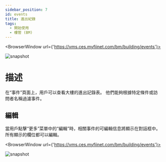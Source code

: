 ---
sidebar_position: 7
id: events
title: 進出紀錄
tags:
  - 開始使用
  - 樓管 (BM)
---


<BrowserWindow url={'https://vms.ces.myfiinet.com/bm/building/events'}>

![snapshot](/assets/bm/bm-events-zh-hant.png)

</BrowserWindow>

# 描述

在“事件”頁面上，用戶可以查看大樓的進出記錄表。 他們能夠根據特定條件或訪問者名稱過濾事件。

## 編輯

當用戶點擊“更多”菜單中的“編輯”時，相關事件的可編輯信息將顯示在對話框中。所有顯示的欄位都可以編輯。

<BrowserWindow url={'https://vms.ces.myfiinet.com/bm/building/events'}>

![snapshot](/assets/bm/bm-edit-event-zh-hant.png)

</BrowserWindow>
